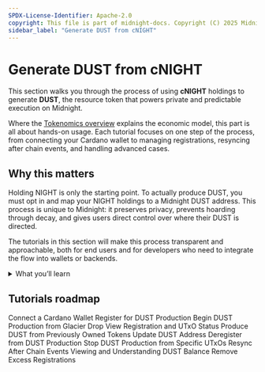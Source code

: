 ```yaml
---
SPDX-License-Identifier: Apache-2.0
copyright: This file is part of midnight-docs. Copyright (C) 2025 Midnight Foundation. Licensed under the Apache License, Version 2.0 (the "License"); You may not use this file except in compliance with the License. You may obtain a copy of the License at http://www.apache.org/licenses/LICENSE-2.0 Unless required by applicable law or agreed to in writing, software distributed under the License is distributed on an "AS IS" BASIS, WITHOUT WARRANTIES OR CONDITIONS OF ANY KIND, either express or implied. See the License for the specific language governing permissions and limitations under the License.
sidebar_label: "Generate DUST from cNIGHT"
---
```




# Generate DUST from cNIGHT

This section walks you through the process of using **cNIGHT** holdings to generate **DUST**, the resource token that powers private and predictable execution on Midnight.  

Where the [Tokenomics overview](../introduction) explains the economic model, this part is all about hands-on usage. Each tutorial focuses on one step of the process, from connecting your Cardano wallet to managing registrations, resyncing after chain events, and handling advanced cases.


## Why this matters

Holding NIGHT is only the starting point. To actually produce DUST, you must opt in and map your NIGHT holdings to a Midnight DUST address. This process is unique to Midnight: it preserves privacy, prevents hoarding through decay, and gives users direct control over where their DUST is directed.  

The tutorials in this section will make this process transparent and approachable, both for end users and for developers who need to integrate the flow into wallets or backends.

<details>
<summary>What you’ll learn</summary>

- How to connect a CIP-30 Cardano wallet  
- How to register for DUST production  
- How to view and manage your registrations and UTxOs  
- How to update or deregister your DUST mappings  
- How to handle special cases, such as resyncing after chain events or cleaning up excess registrations  
- How to integrate the flow programmatically through APIs, CLI, or wallet-native tooling  

</details>



## Tutorials roadmap

<StepsProvider>
  <Step>Connect a Cardano Wallet</Step>
  <Step>Register for DUST Production</Step>
  <Step>Begin DUST Production from Glacier Drop</Step>
  <Step>View Registration and UTxO Status</Step>
  <Step>Produce DUST from Previously Owned Tokens</Step>
  <Step>Update DUST Address</Step>
  <Step>Deregister from DUST Production</Step>
  <Step>Stop DUST Production from Specific UTxOs</Step>
  <Step>Resync After Chain Events</Step>
  <Step>Viewing and Understanding DUST Balance</Step>
  <Step>Remove Excess Registrations</Step>
</StepsProvider>